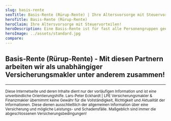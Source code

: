 ```yaml
---
slug: basis-rente
seoTitle: Basis-Rente (Rürup-Rente) | Ihre Altersvorsorge mit Steuervorteilen!
heroTitle: Basis-Rente (Rürup-Rente)
heroClaim: Ihre Altersvorsorge mit Steuervorteilen!
heroDescription: Eine Basis-Rente ist für fast alle Personengruppen geeignet, wobei diese Personenkreise (z.B. Selbstständige und Freiberufler, gutverdienende Angestellte) ganz unterschiedlich von den Vorteilen in der Anspar- und Rentenphase profitieren können.
heroImage: ../assets/standard.jpg
compare: 
---
```


<AwardBox />
<ProvenExpert />
<ContactAndCompareBox />

## Basis-Rente (Rürup-Rente) - Mit diesen Partnern arbeiten wir als unabhängiger Versicherungsmakler unter anderem zusammen!
<InsurancesBox title='Lebensversicherungsgesellschaften'/>

---

<small>Diese Internetseite und deren Inhalte dient nur der vorläufigen Information und ist eine unverbindliche Orientierungshilfe. Lars-Peter Eckhardt | LPE Versicherungsmakler & Finanzmakler übernimmt keine Gewähr für die Vollständigkeit, Richtigkeit und Aktualität der Informationen. Diese dienen ausschließlich der allgemeinen Information über eine Versicherung und mögliche Leistungs- und Schadensfälle. Maßgeblich sind immer die abgeschlossenen Versicherungsbedingungen!</small>